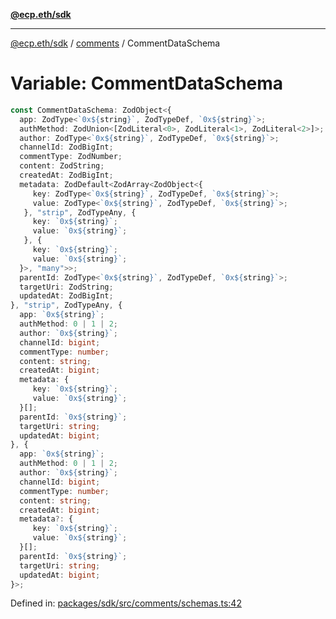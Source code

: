 [**@ecp.eth/sdk**](../../index.mdx)

***

[@ecp.eth/sdk](/sdk-reference/index.mdx) / [comments](/sdk-reference/comments/index.mdx) / CommentDataSchema

# Variable: CommentDataSchema

```ts
const CommentDataSchema: ZodObject<{
  app: ZodType<`0x${string}`, ZodTypeDef, `0x${string}`>;
  authMethod: ZodUnion<[ZodLiteral<0>, ZodLiteral<1>, ZodLiteral<2>]>;
  author: ZodType<`0x${string}`, ZodTypeDef, `0x${string}`>;
  channelId: ZodBigInt;
  commentType: ZodNumber;
  content: ZodString;
  createdAt: ZodBigInt;
  metadata: ZodDefault<ZodArray<ZodObject<{
     key: ZodType<`0x${string}`, ZodTypeDef, `0x${string}`>;
     value: ZodType<`0x${string}`, ZodTypeDef, `0x${string}`>;
   }, "strip", ZodTypeAny, {
     key: `0x${string}`;
     value: `0x${string}`;
   }, {
     key: `0x${string}`;
     value: `0x${string}`;
  }>, "many">>;
  parentId: ZodType<`0x${string}`, ZodTypeDef, `0x${string}`>;
  targetUri: ZodString;
  updatedAt: ZodBigInt;
}, "strip", ZodTypeAny, {
  app: `0x${string}`;
  authMethod: 0 | 1 | 2;
  author: `0x${string}`;
  channelId: bigint;
  commentType: number;
  content: string;
  createdAt: bigint;
  metadata: {
     key: `0x${string}`;
     value: `0x${string}`;
  }[];
  parentId: `0x${string}`;
  targetUri: string;
  updatedAt: bigint;
}, {
  app: `0x${string}`;
  authMethod: 0 | 1 | 2;
  author: `0x${string}`;
  channelId: bigint;
  commentType: number;
  content: string;
  createdAt: bigint;
  metadata?: {
     key: `0x${string}`;
     value: `0x${string}`;
  }[];
  parentId: `0x${string}`;
  targetUri: string;
  updatedAt: bigint;
}>;
```

Defined in: [packages/sdk/src/comments/schemas.ts:42](https://github.com/ecp-eth/comments-monorepo/blob/main/packages/sdk/src/comments/schemas.ts#L42)
